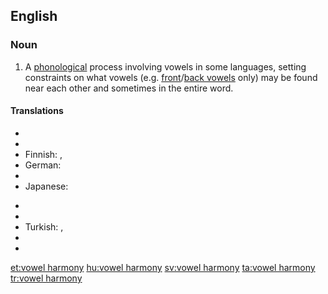 {{wikipedia}}
==English==

===Noun===
{{en-noun|head=[[vowel]] [[harmony]]|vowel harmonies}}

# {{linguistics}} A [[phonological]] process involving vowels in some languages, setting constraints on what vowels (e.g. [[front vowel|front]]/[[back vowel|back vowels]] only) may be found near each other and sometimes in the entire word.

====Translations====
{{trans-top|phonological process}}
* {{trreq|Azeri}}
* {{trreq|Estonian}}
* Finnish: {{t+|fi|vokaalisointu}}, {{t+|fi|vokaaliharmonia}}
* German: {{t+|de|Vokalharmonie|f}}
* {{trreq|Hungarian}}
* Japanese: {{t-|ja|母音調和|tr=ぼいんちょうわ, boin chōwa}}
{{trans-mid}}
* {{trreq|Korean}}
* {{trreq|Mongolian}}
* Turkish: {{t+|tr|ünlü uyumu}},  {{t+|tr|sesli uyumu}}
* {{trreq|Turkmen}}
* {{trreq|Tuvan}}
{{trans-bottom}}

[[et:vowel harmony]]
[[hu:vowel harmony]]
[[sv:vowel harmony]]
[[ta:vowel harmony]]
[[tr:vowel harmony]]
